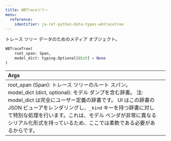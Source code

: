 ```yaml
---
title: WBTraceツリー
menu:
  reference:
    identifier: ja-ref-python-data-types-wbtracetree
---
```


<Card title="View the source code" href="https://www.github.com/wandb/wandb/tree/637bddf198525810add5804059001b1b319d6ad1/wandb/sdk/data_types/trace_tree.py#L80-L119" icon="github"/>

トレース ツリー データのためのメディア オブジェクト。

```python
WBTraceTree(
    root_span: Span,
    model_dict: typing.Optional[dict] = None
)
```

| Args |  |
| :--- | :--- |
|  root_span (Span): トレース ツリーのルート スパン。 model_dict (dict, optional): モデル ダンプを含む辞書。 注: model_dict は完全にユーザー定義の辞書です。 UI はこの辞書の JSON ビューアをレンダリングし、`_kind` キーを持つ辞書に対して特別な処理を行います。これは、モデル ベンダが非常に異なるシリアル化形式を持っているため、ここでは柔軟である必要があるからです。 |